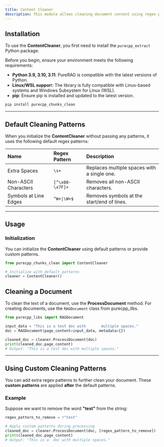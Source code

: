 ```yaml
---
title: Content Cleaner
description: This module allows cleaning document content using regex patterns, removing unwanted characters, extra whitespace, or other artifacts before further processing.
---
```


## Installation
To use the **ContentCleaner**, you first need to install the `purecpp_extract` Python package.

Before you begin, ensure your environment meets the following requirements:

  - **Python 3.9, 3.10, 3.11**: PureRAG is compatible with the latest versions of Python.
  - **Linux/WSL suppor**t: The library is fully compatible with Linux-based systems and Windows Subsystem for Linux (WSL).
  - **pip**: Ensure pip is installed and updated to the latest version.

```bash
pip install purecpp_chunks_clean
```

---

## Default Cleaning Patterns

When you initialize the **ContentCleaner** without passing any patterns, it uses the following default regex patterns:

| Name                       | Regex Pattern             | Description                                  |
|:---------------------------|:--------------------------|:---------------------------------------------|
| Extra Spaces               | `\s+`                     | Replaces multiple spaces with a single one.  |
| Non-ASCII Characters       | `[^\x00-\x7F]+`           | Removes all non-ASCII characters.            |
| Symbols at Line Edges      | `^W+\|\W+$`               | Removes symbols at the start/end of lines.    |

---

## Usage

### Initialization

You can initialize the **ContentCleaner** using default patterns or provide custom patterns.

```python
from purecpp_chunks_clean import ContentCleaner

# Initialize with default patterns
cleaner = ContentCleaner()
```

## Cleaning a Document

To clean the text of a document, use the **ProcessDocument** method. For creating documents, use the `RAGDocument` class from purecpp_libs.

```python
from purecpp_libs import RAGDocument

input_data = "This is a test doc with       multiple spaces."
doc = RAGDocument(page_content=input_data, metadata={})

cleaned_doc = cleaner.ProcessDocument(doc)
print(cleaned_doc.page_content)
# Output: "This is a test doc with multiple spaces."
```

---

## Using Custom Cleaning Patterns

You can add extra regex patterns to further clean your document. These **custom patterns** are applied **after** the default patterns.

### Example

Suppose we want to remove the word **"test"** from the string:

```python
regex_pattern_to_remove = r"test"

# Apply custom patterns during processing
cleaned_doc = cleaner.ProcessDocument(doc, [regex_pattern_to_remove])
print(cleaned_doc.page_content)
# Output: "This is a  doc with multiple spaces."
```


